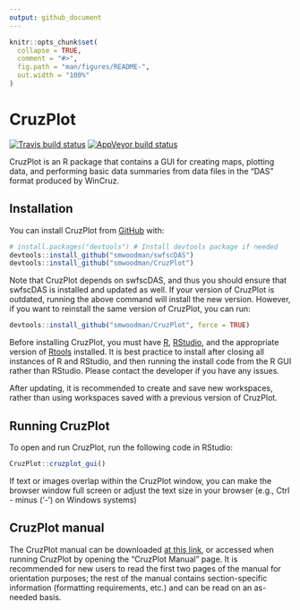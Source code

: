 ```yaml
---
output: github_document
---
```


<!-- README.md is generated from README.Rmd. Please edit that file -->

```r
knitr::opts_chunk$set(
  collapse = TRUE,
  comment = "#>",
  fig.path = "man/figures/README-",
  out.width = "100%"
)
```

# CruzPlot

<!-- badges: start -->
[![Travis build status](https://travis-ci.com/smwoodman/CruzPlot.svg?branch=master)](https://travis-ci.com/smwoodman/CruzPlot)
[![AppVeyor build status](https://ci.appveyor.com/api/projects/status/github/smwoodman/CruzPlot?branch=master&svg=true)](https://ci.appveyor.com/project/smwoodman/CruzPlot)
<!-- badges: end -->

CruzPlot is an R package that contains a GUI for creating maps, plotting data, and performing basic data summaries from data files in the "DAS" format produced by WinCruz.

## Installation

You can install CruzPlot from [GitHub](https://github.com/) with:

```r
# install.packages("devtools") # Install devtools package if needed
devtools::install_github("smwoodman/swfscDAS")
devtools::install_github("smwoodman/CruzPlot")
```

Note that CruzPlot depends on swfscDAS, and thus you should ensure that swfscDAS is installed and updated as well. If your version of CruzPlot is outdated, running the above command will install the new version. However, if you want to reinstall the same version of CruzPlot, you can run:

```r
devtools::install_github("smwoodman/CruzPlot", force = TRUE)
```

Before installing CruzPlot, you must have [R](https://www.r-project.org/), [RStudio](https://rstudio.com/products/rstudio/download/#download), and the appropriate version of [Rtools](https://cran.r-project.org/bin/windows/Rtools/) installed. It is best practice to install after closing all instances of R and RStudio, and then running the install code from the R GUI rather than RStudio. Please contact the developer if you have any issues.

After updating, it is recommended to create and save new workspaces, rather than using workspaces saved with a previous version of CruzPlot.

## Running CruzPlot

To open and run CruzPlot, run the following code in RStudio:

```r
CruzPlot::cruzplot_gui()
```

If text or images overlap within the CruzPlot window, you can make the browser window full screen or adjust the text size in your browser (e.g., Ctrl - minus ('-') on Windows systems)

## CruzPlot manual

The CruzPlot manual can be downloaded [at this link](https://github.com/smwoodman/CruzPlot/blob/master/inst/shiny/www/CruzPlot_Manual_app.pdf), or accessed when running CruzPlot by opening the "CruzPlot Manual" page. It is recommended for new users to read the first two pages of the manual for orientation purposes; the rest of the manual contains section-specific information (formatting requirements, etc.) and can be read on an as-needed basis.
